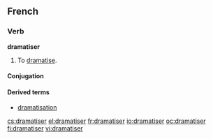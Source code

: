 ==French==

===Verb===
'''dramatiser'''

# To [[dramatise]].

====Conjugation====
{{fr-conj-er|dramatis|avoir}}

====Derived terms====
*[[dramatisation#French|dramatisation]]

[[cs:dramatiser]]
[[el:dramatiser]]
[[fr:dramatiser]]
[[io:dramatiser]]
[[oc:dramatiser]]
[[fi:dramatiser]]
[[vi:dramatiser]]